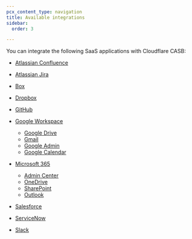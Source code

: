 ```yaml
---
pcx_content_type: navigation
title: Available integrations
sidebar:
  order: 3

---
```


You can integrate the following SaaS applications with Cloudflare CASB:

* [Atlassian Confluence](atlassian-confluence/)

* [Atlassian Jira](atlassian-jira/)

* [Box](box/)

* [Dropbox](dropbox/)

* [GitHub](github/)

* [Google Workspace](google-workspace/)

  * [Google Drive](google-workspace/google-drive/)
  * [Gmail](google-workspace/gmail/)
  * [Google Admin](google-workspace/google-admin/)
  * [Google Calendar](google-workspace/google-calendar/)

* [Microsoft 365](microsoft-365/)

  * [Admin Center](microsoft-365/admin-center/)
  * [OneDrive](microsoft-365/onedrive/)
  * [SharePoint](microsoft-365/sharepoint/)
  * [Outlook](microsoft-365/outlook/)

* [Salesforce](salesforce/)

* [ServiceNow](servicenow/)

* [Slack](slack/)
